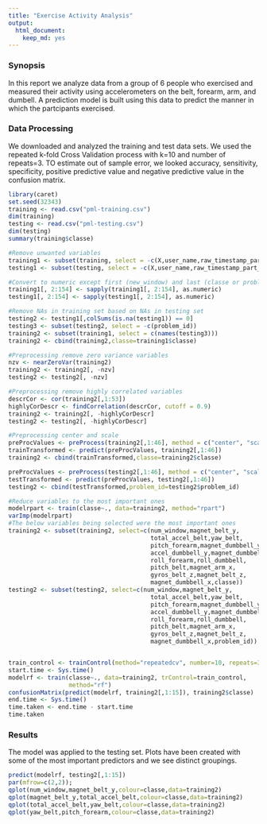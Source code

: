 ```yaml
---
title: "Exercise Activity Analysis"
output:
  html_document:
    keep_md: yes
---
```



### Synopsis  

In this report we analyze data from a group of 6 people who exercised and measured their activity using accelerometers on the belt, forearm, arm, and dumbell. A prediction model is built using this data to predict the manner in which the partcipants exercised.

### Data Processing

We downloaded and analyzed the training and test data sets. We used the 
repeated k-fold Cross Validation process with k=10 and number of repeats=3.
TO estimate out of sample error, we looked accuracy, sensitivity, specificity, positive predictive value and negative predictive value in the confusion matrix.


```r
library(caret)
set.seed(32343)
training <- read.csv("pml-training.csv")
dim(training)
testing <- read.csv("pml-testing.csv")
dim(testing)
summary(training$classe)

#Remove unwanted variables
training1 <- subset(training, select = -c(X,user_name,raw_timestamp_part_1,raw_timestamp_part_2,cvtd_timestamp))
testing1 <- subset(testing, select = -c(X,user_name,raw_timestamp_part_1,raw_timestamp_part_2,cvtd_timestamp))

#Convert to numeric except first (new_window) and last (classe or problem_id)
training1[, 2:154] <- sapply(training1[, 2:154], as.numeric)
testing1[, 2:154] <- sapply(testing1[, 2:154], as.numeric)

#Remove NAs in training set based on NAs in testing set
testing2 <- testing1[,colSums(is.na(testing1)) == 0]
testing3 <- subset(testing2, select = -c(problem_id))
training2 <- subset(training1, select = c(names(testing3)))
training2 <- cbind(training2,classe=training1$classe)

#Preprocessing remove zero variance variables
nzv <- nearZeroVar(training2)
training2 <- training2[, -nzv]
testing2 <- testing2[, -nzv]

#Preprocessing remove highly correlated variables
descrCor <- cor(training2[,1:53])
highlyCorDescr <- findCorrelation(descrCor, cutoff = 0.9)
training2 <- training2[, -highlyCorDescr]
testing2 <- testing2[, -highlyCorDescr]

#Preprocessing center and scale
preProcValues <- preProcess(training2[,1:46], method = c("center", "scale"))
trainTransformed <- predict(preProcValues, training2[,1:46])
training2 <- cbind(trainTransformed,classe=training2$classe)

preProcValues <- preProcess(testing2[,1:46], method = c("center", "scale"))
testTransformed <- predict(preProcValues, testing2[,1:46])
testing2 <- cbind(testTransformed,problem_id=testing2$problem_id)

#Reduce variables to the most important ones
modelrpart <- train(classe~., data=training2, method="rpart")
varImp(modelrpart)
#The below variables being selected were the most important ones
training2 <- subset(training2, select=c(num_window,magnet_belt_y,
                                        total_accel_belt,yaw_belt,
                                        pitch_forearm,magnet_dumbbell_y,
                                        accel_dumbbell_y,magnet_dumbbell_z,
                                        roll_forearm,roll_dumbbell,
                                        pitch_belt,magnet_arm_x,
                                        gyros_belt_z,magnet_belt_z,
                                        magnet_dumbbell_x,classe))
testing2 <- subset(testing2, select=c(num_window,magnet_belt_y,
                                        total_accel_belt,yaw_belt,
                                        pitch_forearm,magnet_dumbbell_y,
                                        accel_dumbbell_y,magnet_dumbbell_z,
                                        roll_forearm,roll_dumbbell,
                                        pitch_belt,magnet_arm_x,
                                        gyros_belt_z,magnet_belt_z,
                                        magnet_dumbbell_x,problem_id))


train_control <- trainControl(method="repeatedcv", number=10, repeats=3)
start.time <- Sys.time()
modelrf <- train(classe~., data=training2, trControl=train_control, 
                 method="rf")
confusionMatrix(predict(modelrf, training2[,1:15]), training2$classe)
end.time <- Sys.time()
time.taken <- end.time - start.time
time.taken
```


### Results

The model was applied to the testing set. Plots have been created with some of the most important predictors and we see distinct groupings.


```r
predict(modelrf, testing2[,1:15])
par(mfrow=c(2,2));
qplot(num_window,magnet_belt_y,colour=classe,data=training2)
qplot(magnet_belt_y,total_accel_belt,colour=classe,data=training2)
qplot(total_accel_belt,yaw_belt,colour=classe,data=training2)
qplot(yaw_belt,pitch_forearm,colour=classe,data=training2)
```
